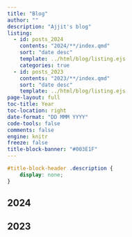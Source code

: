```yaml
---
title: "Blog"
author: ""
description: "Ajjit's blog"
listing:
  - id: posts_2024
    contents: "2024/**/index.qmd"
    sort: "date desc"
    template: ../html/blog/listing.ejs
    categories: true
  - id: posts_2023
    contents: "2023/**/index.qmd"
    sort: "date desc"
    template: ../html/blog/listing.ejs
page-layout: full
toc-title: Year
toc-location: right
date-format: "DD MMM YYYY"
code-tools: false
comments: false
engine: knitr
freeze: false
title-block-banner: "#003E1F"
---
```


```css
#title-block-header .description {
    display: none;
}
```

## 2024

:::{#posts_2024}
:::

## 2023

:::{#posts_2023}
:::

